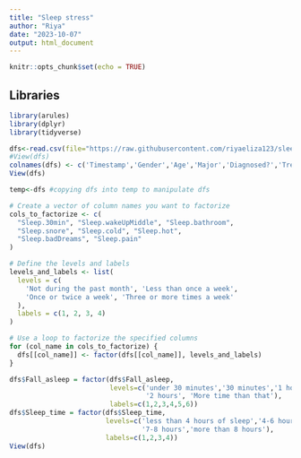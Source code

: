 ```yaml
---
title: "Sleep stress"
author: "Riya"
date: "2023-10-07"
output: html_document
---
```


```r
knitr::opts_chunk$set(echo = TRUE)
```

## Libraries

```r
library(arules)
library(dplyr)
library(tidyverse)
```

```r
dfs<-read.csv(file="https://raw.githubusercontent.com/riyaeliza123/sleepstress/main/SLEEP%20QUALITY.csv")
#View(dfs)
colnames(dfs) <- c('Timestamp','Gender','Age','Major','Diagnosed?','Treatment','Bedtime','Fall_asleep','Wakeup_time','Sleep_time','Sleep.30min','Sleep.wakeUpMiddle','Sleep.bathroom','Sleep.snore','Sleep.cold','Sleep.hot','Sleep.badDreams','Sleep.pain','Stress.assignment','Stress.exams','Stress.ketchup','Stress.newPerson','Stress.help','Stress.confronting','Stress.noHelp')
View(dfs)
```


```r
temp<-dfs #copying dfs into temp to manipulate dfs

# Create a vector of column names you want to factorize
cols_to_factorize <- c(
  "Sleep.30min", "Sleep.wakeUpMiddle", "Sleep.bathroom",
  "Sleep.snore", "Sleep.cold", "Sleep.hot",
  "Sleep.badDreams", "Sleep.pain"
)

# Define the levels and labels
levels_and_labels <- list(
  levels = c(
    'Not during the past month', 'Less than once a week',
    'Once or twice a week', 'Three or more times a week'
  ),
  labels = c(1, 2, 3, 4)
)

# Use a loop to factorize the specified columns
for (col_name in cols_to_factorize) {
  dfs[[col_name]] <- factor(dfs[[col_name]], levels_and_labels)
}

dfs$Fall_asleep = factor(dfs$Fall_asleep, 
                         levels=c('under 30 minutes','30 minutes','1 hour','1.5 hours', 
                                  '2 hours', 'More time than that'), 
                         labels=c(1,2,3,4,5,6))
dfs$Sleep_time = factor(dfs$Sleep_time, 
                        levels=c('less than 4 hours of sleep','4-6 hours',
                                 '7-8 hours','more than 8 hours'), 
                        labels=c(1,2,3,4))
View(dfs)
```

